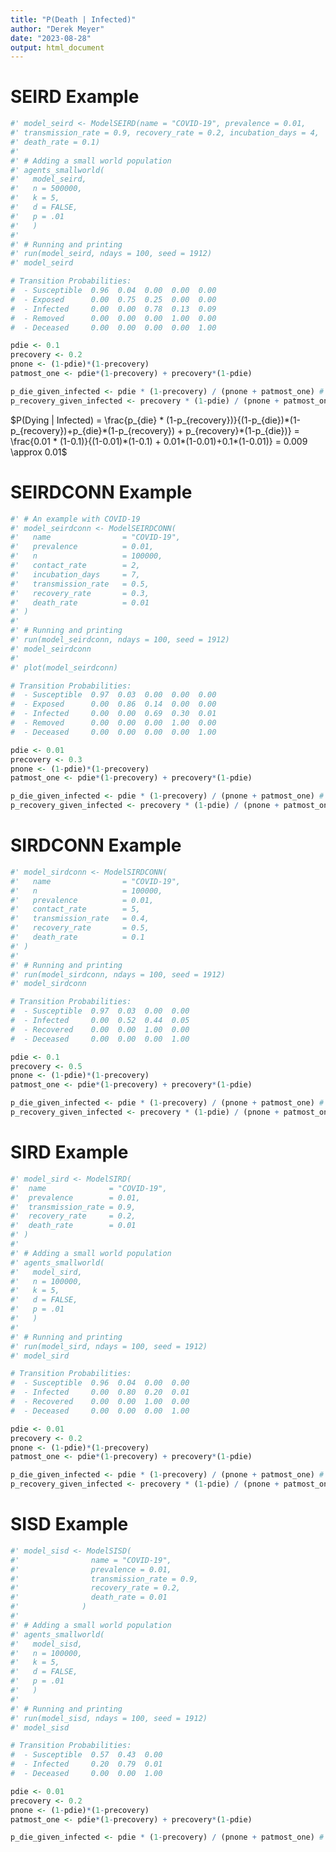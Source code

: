 ```yaml
---
title: "P(Death | Infected)"
author: "Derek Meyer"
date: "2023-08-28"
output: html_document
---
```


# SEIRD Example
```r
#' model_seird <- ModelSEIRD(name = "COVID-19", prevalence = 0.01, 
#' transmission_rate = 0.9, recovery_rate = 0.2, incubation_days = 4, 
#' death_rate = 0.1)
#' 
#' # Adding a small world population
#' agents_smallworld(
#'   model_seird,
#'   n = 500000,
#'   k = 5,
#'   d = FALSE,
#'   p = .01
#'   )
#'   
#' # Running and printing
#' run(model_seird, ndays = 100, seed = 1912)
#' model_seird

# Transition Probabilities:
#  - Susceptible  0.96  0.04  0.00  0.00  0.00
#  - Exposed      0.00  0.75  0.25  0.00  0.00
#  - Infected     0.00  0.00  0.78  0.13  0.09
#  - Removed      0.00  0.00  0.00  1.00  0.00
#  - Deceased     0.00  0.00  0.00  0.00  1.00

pdie <- 0.1
precovery <- 0.2
pnone <- (1-pdie)*(1-precovery)
patmost_one <- pdie*(1-precovery) + precovery*(1-pdie)

p_die_given_infected <- pdie * (1-precovery) / (pnone + patmost_one) # 0.08163265
p_recovery_given_infected <- precovery * (1-pdie) / (pnone + patmost_one) # 0.1836735

```

$P(Dying | Infected) = \frac{p_{die} * (1-p_{recovery})}{(1-p_{die})*(1-p_{recovery})+p_{die}*(1-p_{recovery}) + p_{recovery}*(1-p_{die})} = \frac{0.01 * (1-0.1)}{(1-0.01)*(1-0.1) + 0.01*(1-0.01)+0.1*(1-0.01)} = 0.009 \approx 0.01$

# SEIRDCONN Example
```r
#' # An example with COVID-19
#' model_seirdconn <- ModelSEIRDCONN(
#'   name                = "COVID-19",
#'   prevalence          = 0.01, 
#'   n                   = 100000,
#'   contact_rate        = 2, 
#'   incubation_days     = 7, 
#'   transmission_rate   = 0.5,
#'   recovery_rate       = 0.3,
#'   death_rate          = 0.01
#' )
#'   
#' # Running and printing
#' run(model_seirdconn, ndays = 100, seed = 1912)
#' model_seirdconn
#' 
#' plot(model_seirdconn)

# Transition Probabilities:
#  - Susceptible  0.97  0.03  0.00  0.00  0.00
#  - Exposed      0.00  0.86  0.14  0.00  0.00
#  - Infected     0.00  0.00  0.69  0.30  0.01
#  - Removed      0.00  0.00  0.00  1.00  0.00
#  - Deceased     0.00  0.00  0.00  0.00  1.00

pdie <- 0.01
precovery <- 0.3
pnone <- (1-pdie)*(1-precovery)
patmost_one <- pdie*(1-precovery) + precovery*(1-pdie)

p_die_given_infected <- pdie * (1-precovery) / (pnone + patmost_one) # 0.007021063
p_recovery_given_infected <- precovery * (1-pdie) / (pnone + patmost_one) # 0.2978937
```

# SIRDCONN Example
```r
#' model_sirdconn <- ModelSIRDCONN(
#'   name                = "COVID-19",
#'   n                   = 100000,
#'   prevalence          = 0.01,
#'   contact_rate        = 5,
#'   transmission_rate   = 0.4,
#'   recovery_rate       = 0.5,
#'   death_rate          = 0.1
#' )
#'   
#' # Running and printing
#' run(model_sirdconn, ndays = 100, seed = 1912)
#' model_sirdconn

# Transition Probabilities:
#  - Susceptible  0.97  0.03  0.00  0.00
#  - Infected     0.00  0.52  0.44  0.05
#  - Recovered    0.00  0.00  1.00  0.00
#  - Deceased     0.00  0.00  0.00  1.00

pdie <- 0.1
precovery <- 0.5
pnone <- (1-pdie)*(1-precovery)
patmost_one <- pdie*(1-precovery) + precovery*(1-pdie)

p_die_given_infected <- pdie * (1-precovery) / (pnone + patmost_one) # 0.05263158
p_recovery_given_infected <- precovery * (1-pdie) / (pnone + patmost_one) # 0.4736842
```

# SIRD Example
```r
#' model_sird <- ModelSIRD(
#'  name              = "COVID-19",
#'  prevalence        = 0.01, 
#'  transmission_rate = 0.9,
#'  recovery_rate     = 0.2,
#'  death_rate        = 0.01
#' )
#' 
#' # Adding a small world population
#' agents_smallworld(
#'   model_sird,
#'   n = 100000,
#'   k = 5,
#'   d = FALSE,
#'   p = .01
#'   )
#'   
#' # Running and printing
#' run(model_sird, ndays = 100, seed = 1912)
#' model_sird

# Transition Probabilities:
#  - Susceptible  0.96  0.04  0.00  0.00
#  - Infected     0.00  0.80  0.20  0.01
#  - Recovered    0.00  0.00  1.00  0.00
#  - Deceased     0.00  0.00  0.00  1.00

pdie <- 0.01
precovery <- 0.2
pnone <- (1-pdie)*(1-precovery)
patmost_one <- pdie*(1-precovery) + precovery*(1-pdie)

p_die_given_infected <- pdie * (1-precovery) / (pnone + patmost_one) # 0.008016032
p_recovery_given_infected <- precovery * (1-pdie) / (pnone + patmost_one) # 0.1983968
```

# SISD Example
```r
#' model_sisd <- ModelSISD(
#'                name = "COVID-19", 
#'                prevalence = 0.01, 
#'                transmission_rate = 0.9, 
#'                recovery_rate = 0.2, 
#'                death_rate = 0.01
#'              )
#' 
#' # Adding a small world population
#' agents_smallworld(
#'   model_sisd,
#'   n = 100000,
#'   k = 5,
#'   d = FALSE,
#'   p = .01
#'   )
#'   
#' # Running and printing
#' run(model_sisd, ndays = 100, seed = 1912)
#' model_sisd

# Transition Probabilities:
#  - Susceptible  0.57  0.43  0.00
#  - Infected     0.20  0.79  0.01
#  - Deceased     0.00  0.00  1.00

pdie <- 0.01
precovery <- 0.2
pnone <- (1-pdie)*(1-precovery)
patmost_one <- pdie*(1-precovery) + precovery*(1-pdie)

p_die_given_infected <- pdie * (1-precovery) / (pnone + patmost_one) # 0.008016032
```


